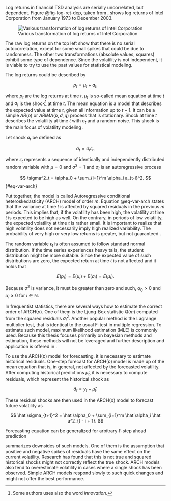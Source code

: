 Log returns in financial TSD analysis are serially uncorrelated, but dependent. Figure @fig-log-ret-dep, taken 
from \parencite[Fig. 3.1]{Tsay2005_AnalysisFinancialTime}, shows log returns of Intel Corporation from January 1973 to
December 2003.

![Various transformation of log returns of Intel Corporation \parencite{Tsay2005_AnalysisFinancialTime}](./img/log-ret-dep.png){#fig-log-ret-dep}

The raw log returns on the top left show that there is no serial autocorrelation, except for some small spikes
that could be due to randomness. The other two transformations (absolute values, squares) exhibit some type of
dependence. Since the volatility is not independent, it is viable to try to use the past values for 
statistical modeling.

The log returns could be described by 

$$
p_t = \mu_t + a_t,
$$

where $p_t$ are the log returns at time $t$, $\mu_t$ is so-called mean equation at time $t$ and $a_t$ is the
shock[^shock] at time $t$. The mean equation is a model that describes the expected value at time $t$, given
all information up to $t-1$. It can be a simple $AR(p)$ or $ARIMA(p, d, q)$ process that is stationary. Shock at time
$t$ describes the volatility at time $t$ with $\sigma_t$ and a random noise. This shock is the main focus of volatility 
modeling \parencite[Fig. 3.2]{Tsay2005_AnalysisFinancialTime}.

[^shock]: Some authors uses also the word *innovation*.

Let shock $a_t$ be defined as

$$
a_t = \sigma_t \epsilon_t,
$$

where $\epsilon_t$ represents a sequence of identically and independently distributed random variable with $\mu = 0$
and $\sigma^2 = 1$ and $\sigma_t$ is an autoregressive process

$$
\sigma^2_t = \alpha_0 + \sum_{i=1}^m \alpha_i a_{t-i}^2.
$$ {#eq-var-arch}

Put together, the model is called Autoregressive conditional heteroskedasticity (ARCH) model of order $m$. Equation @eq-var-arch
states that the variance at time $t$ is affected by squared residuals in the previous $m$ periods. This implies
that, if the volatility has been high, the volatility at time $t$ is expected to be high as well. On the contrary,
in periods of low volatility, the expected volatility at time $t$ is rather small. It is important to realize
that high volatility does not necessarily imply high realized variability. The probability of very high or very low
returns is greater, but not guaranteed \parencite[Chap. 3.4]{Tsay2005_AnalysisFinancialTime}.

The random variable $\epsilon_t$ is often assumed to follow standard normal distribution. If the time series
experiences heavy tails, the student distribution might be more suitable. Since the expected value of such 
distributions are zero, the expected return at time $t$ is not affected and it holds that 

$$
E(p_t) = E(\mu_t) + E(a_t) = E(\mu_t).
$$


Because $\sigma^2$ is variance, it must be greater than zero and such, $\alpha_0 > 0$ and $\alpha_i \geq 0$ for 
$i \in \mathbb{N}$.

In frequentist statistics, there are several ways how to estimate the correct order of ARCH$(p)$. One of them is the 
Ljung-Box statistic $Q(m)$ computed from the squared residuals $a_i^2$. Another popular method is the Lagrange
multiplier test, that is identical to the usual F-test in multiple regression. To estimate such model, maximum
likelihood estimation (MLE) is commonly used. Because this thesis focuses 
primarily on bayesian methods and estimation, these methods will not be leveraged and further description and
application is offered in \parencite[Chap. 3]{Tsay2005_AnalysisFinancialTime}.

To use the ARCH$(p)$ model for forecasting, it is necessary to estimate historical residuals. One-step forecast for
ARCH$(p)$ model is made up of the mean equation that is, in general, not affected by the forecasted volatility. After
computing historical predictions $\hat\mu_t$, it is necessary to compute residuals, which represent the historical
shock as

$$
\hat a_t = y_t - \hat \mu_t.
$$

These residual shocks are then used in the ARCH$(p)$ model to forecast future volatility as

$$
\hat \sigma_{t+1}^2 = \hat \alpha_0 + \sum_{i=1}^m \hat \alpha_i \hat a^2_{t - i + 1}.
$$

Forecasting equation can be generalized for arbitrary $\ell$-step ahead prediction 
\parencite[Chap. 3.4.3] {Tsay2005_AnalysisFinancialTime}

\parencite[Chap. 3.4.2]{Tsay2005_AnalysisFinancialTime} summarizes downsides of such models. One of them 
is the assumption that positive and negative spikes of residuals have the same effect on the current volatility.
Research has found that this is not true and squared historical shocks might not correctly reflect the true
shock. ARCH models also tend to overestimate volatility in cases where a single shock has been observed. Simple ARCH
models respond slowly to such quick changes and might not offer the best performance.